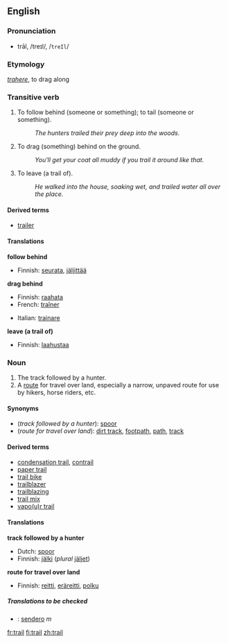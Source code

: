 ==English==

===Pronunciation===
*trāl, /treɪl/, /<tt>treIl</tt>/

===Etymology===
{{L.}} ''[[trahere]]'', to drag along

===Transitive verb===
{{en-infl-reg-consonant|trail||}}
#To follow behind (someone or something); to tail (someone or something).
#:''The hunters trailed their prey deep into the woods.''
#To drag (something) behind on the ground.
#:''You'll get your coat all muddy if you trail it around like that.''
#To leave (a trail of).
#:''He walked into the house, soaking wet, and trailed water all over the place.''

====Derived terms====
<!--derived from the verb-->
*[[trailer]]

====Translations====

'''follow behind'''
{{top}}
*Finnish: [[seurata]], [[jäljittää]]
{{mid}}
{{bottom}}

'''drag behind'''
{{top}}
*Finnish: [[raahata]]
*French: [[traîner]]
{{mid}}
*Italian: [[trainare]]
{{bottom}}

'''leave (a trail of)'''
{{top}}
*Finnish: [[laahustaa]]
{{mid}}
{{bottom}}

===Noun===
{{en-noun-reg}}

# The track followed by a hunter.
# A [[route]] for travel over land, especially a narrow, unpaved route for use by hikers, horse riders, etc.  

====Synonyms====
*(''track followed by a hunter''): [[spoor]]
*(''route for travel over land''): [[dirt track]], [[footpath]], [[path]], [[track]]

====Derived terms====
<!--derived from the noun-->
*[[condensation trail]], [[contrail]]
*[[paper trail]]
*[[trail bike]]
*[[trailblazer]]
*[[trailblazing]]
*[[trail mix]]
*[[vapour trail|vapo(u)r trail]]

====Translations====

'''track followed by a hunter'''
{{top}}
*Dutch: [[spoor]]
*Finnish: [[jälki]] (''plural'' [[jäljet]])
{{mid}}
{{bottom}}

'''route for travel over land'''
{{top}}
*Finnish: [[reitti]], [[eräreitti]], [[polku]]
{{mid}}
{{bottom}}

=====Translations to be checked=====
<!--Remove this section once all of the translations below have been moved into the tables above.-->
{{checktrans}}
*{{ttbc|Spanish}}: [[sendero]] ''m''

[[fr:trail]]
[[fi:trail]]
[[zh:trail]]